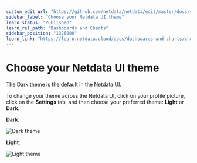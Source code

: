```yaml
---
custom_edit_url: "https://github.com/netdata/netdata/edit/master/docs/cloud/manage/themes.md"
sidebar_label: "Choose your Netdata UI theme"
learn_status: "Published"
learn_rel_path: "Dashboards and Charts"
sidebar_position: "1326000"
learn_link: "https://learn.netdata.cloud/docs/dashboards-and-charts/choose-your-netdata-ui-theme"
---
```


# Choose your Netdata UI theme

The Dark theme is the default in the Netdata UI.

To change your theme across the Netdata UI, click on your profile picture, click on the **Settings**
tab, and then choose your preferred theme: **Light** or **Dark**.

**Dark**:

![Dark theme](https://github.com/netdata/netdata/assets/70198089/81addd13-28a4-425f-ae39-0f9de5199496)

**Light**:

![Light theme](https://github.com/netdata/netdata/assets/70198089/eb0fb8c1-5695-450a-8ba8-a185874e8496)

